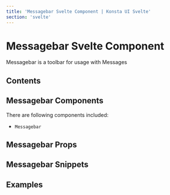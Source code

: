 ```yaml
---
title: 'Messagebar Svelte Component | Konsta UI Svelte'
section: 'svelte'
---
```



# Messagebar Svelte Component

Messagebar is a toolbar for usage with Messages

## Contents

## Messagebar Components

There are following components included:

- `Messagebar`

## Messagebar Props

<MessagebarProps />

## Messagebar Snippets

<MessagebarSlots />

## Examples

<MessagesExample />
